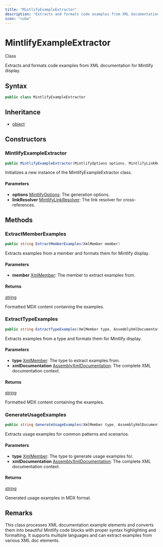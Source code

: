 ```yaml
---
title: "MintlifyExampleExtractor"
description: "Extracts and formats code examples from XML documentation for Mintlify display."
icon: "cube"
---
```


# MintlifyExampleExtractor

<Badge variant="outline">Class</Badge>

Extracts and formats code examples from XML documentation for Mintlify display.

## Syntax

```csharp
public class MintlifyExampleExtractor
```

## Inheritance

- [object](https://learn.microsoft.com/dotnet/api/system.object)

## Constructors

### MintlifyExampleExtractor

```csharp
public MintlifyExampleExtractor(MintlifyOptions options, MintlifyLinkResolver linkResolver)
```

Initializes a new instance of the MintlifyExampleExtractor class.

#### Parameters

- **options** [MintlifyOptions](/api-reference/cloudnimble/easyaf/codegen/mintlify/mintlifyoptions): The generation options.
- **linkResolver** [MintlifyLinkResolver](/api-reference/cloudnimble/easyaf/codegen/mintlify/mintlifylinkresolver): The link resolver for cross-references.


## Methods

### ExtractMemberExamples

```csharp
public string ExtractMemberExamples(XmlMember member)
```

Extracts examples from a member and formats them for Mintlify display.

#### Parameters

- **member** [XmlMember](/api-reference/cloudnimble/easyaf/xmldocumentation/xmlmember): The member to extract examples from.

#### Returns

[string](https://learn.microsoft.com/dotnet/api/system.string)

Formatted MDX content containing the examples.

### ExtractTypeExamples

```csharp
public string ExtractTypeExamples(XmlMember type, AssemblyXmlDocumentation xmlDocumentation)
```

Extracts examples from a type and formats them for Mintlify display.

#### Parameters

- **type** [XmlMember](/api-reference/cloudnimble/easyaf/xmldocumentation/xmlmember): The type to extract examples from.
- **xmlDocumentation** [AssemblyXmlDocumentation](/api-reference/cloudnimble/easyaf/xmldocumentation/assemblyxmldocumentation): The complete XML documentation context.

#### Returns

[string](https://learn.microsoft.com/dotnet/api/system.string)

Formatted MDX content containing the examples.

### GenerateUsageExamples

```csharp
public string GenerateUsageExamples(XmlMember type, AssemblyXmlDocumentation xmlDocumentation)
```

Extracts usage examples for common patterns and scenarios.

#### Parameters

- **type** [XmlMember](/api-reference/cloudnimble/easyaf/xmldocumentation/xmlmember): The type to generate usage examples for.
- **xmlDocumentation** [AssemblyXmlDocumentation](/api-reference/cloudnimble/easyaf/xmldocumentation/assemblyxmldocumentation): The complete XML documentation context.

#### Returns

[string](https://learn.microsoft.com/dotnet/api/system.string)

Generated usage examples in MDX format.


## Remarks

This class processes XML documentation example elements and converts them into
beautiful Mintlify code blocks with proper syntax highlighting and formatting.
It supports multiple languages and can extract examples from various XML doc elements.

